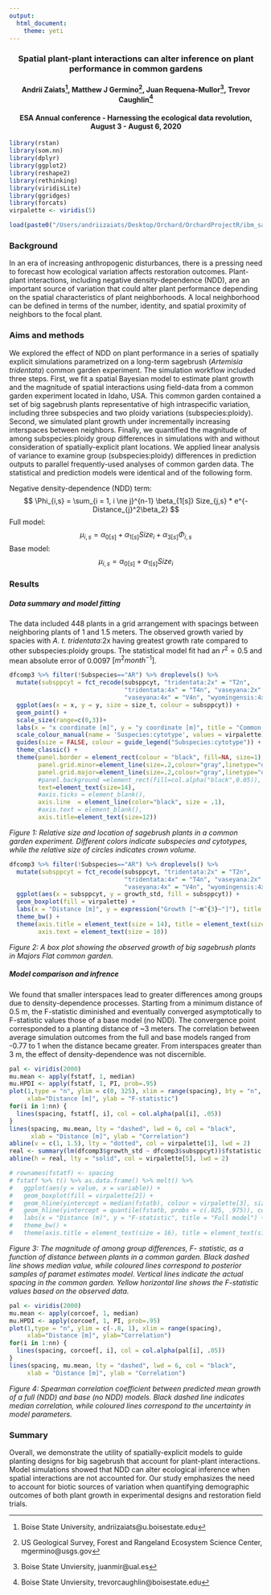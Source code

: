 ```yaml
---
output:
  html_document:
    theme: yeti
---
```


<center>
### Spatial plant-plant interactions can alter inference on plant performance in common gardens  
#### Andrii Zaiats^[Boise State University, andriizaiats@u.boisestate.edu], Matthew J Germino^[US Geological Survey, Forest and Rangeland Ecosystem Science Center, mgermino@usgs.gov], Juan Requena-Mullor^[Boise State Unviersity, juanmir@ual.es], Trevor Caughlin^[Boise State Unviersity, trevorcaughlin@boisestate.edu]  
#### ESA Annual conference - Harnessing the ecological data revolution, August 3 - August 6, 2020 
</center>

```r
library(rstan)
library(som.nn)
library(dplyr)
library(ggplot2)
library(reshape2)
library(rethinking)
library(viridisLite)
library(ggridges)
library(forcats)
virpalette <- viridis(5)

load(paste0("/Users/andriizaiats/Desktop/Orchard/OrchardProjectR/ibm_sagebrush_simulations/","esa_sim_outcomes.RData"))
```

### Background

In an era of increasing anthropogenic disturbances, there is a pressing need to forecast how ecological variation affects restoration outcomes. Plant-plant interactions, including negative density-dependence (NDD), are an important source of variation that could alter plant performance depending on the spatial characteristics of plant neighborhoods. A local neighborhood can be defined in terms of the number, identity, and spatial proximity of neighbors to the focal plant.  

### Aims and methods

We explored the effect of NDD on plant performance in a series of spatially explicit simulations parametrized on a long-term sagebrush (_Artemisia tridentata_) common garden experiment. The simulation workflow included three steps. First, we fit a spatial Bayesian model to estimate plant growth and the magnitude of spatial interactions using field-data from a common garden experiment located in Idaho, USA. This common garden contained a set of big sagebrush plants representative of high intraspecific variation, including three subspecies and two ploidy variations (subspecies:ploidy). Second, we simulated plant growth under incrementally increasing interspaces between neighbors. Finally, we quantified the magnitude of among subspecies:ploidy group differences in simulations with and without consideration of spatially-explicit plant locations. We applied linear analysis of variance to examine group (subspecies:ploidy) differences in prediction outputs to parallel frequently-used analyses of common garden data. The statistical and prediction models were identical and of the following form. 

Negative density-dependence (NDD) term:
$$ \Phi_{i,s}  = \sum_{i = 1, i \ne j}^{n-1} \beta_{1[s]} Size_{j,s} * e^{-Distance_{j}^2\beta_2} $$ 
Full model:
$$ \mu_{i,s} = \alpha_{0[s]} + \alpha_{1[s]}Size_i + \alpha_{3[s]}\Phi_{i,s}  $$
Base model:
$$ \mu_{i,s} = \alpha_{0[s]} + \alpha_{1[s]}Size_i $$

### Results
##### Data summary and model fitting
The data included 448 plants in a grid arrangement with spacings between neighboring plants of 1 and 1.5 meters. The observed growth varied by spacies with _A. t. tridentata_:2x having greatest growth rate compared to other subspecies:ploidy groups. The statistical model fit had an $r^2 = 0.5$ and mean absolute error of 0.0097 $[m^2month^{-1}]$.  

```r
dfcomp3 %>% filter(!Subspecies=="AR") %>% droplevels() %>%
  mutate(subsppcyt = fct_recode(subsppcyt, "tridentata:2x" = "T2n",
                                "tridentata:4x" = "T4n", "vaseyana:2x" = "V2n", 
                                "vaseyana:4x" = "V4n", "wyomingensis:4x" = "W4n")) %>%
  ggplot(aes(x = x, y = y, size = size_t, colour = subsppcyt)) + 
  geom_point() +
  scale_size(range=c(0,3))+
  labs(x = "x coordinate [m]", y = "y coordinate [m]", title = "Common garden map") +
  scale_colour_manual(name = 'Suspecies:cytotype', values = virpalette) + #, labels = c('T2n','T4n','V2n','V4n','W4n'))
  guides(size = FALSE, colour = guide_legend("Subspecies:cytotype")) + 
  theme_classic() +
  theme(panel.border = element_rect(colour = "black", fill=NA, size=1),
        panel.grid.minor=element_line(size=.2,colour="gray",linetype="dashed"),
        panel.grid.major=element_line(size=.2,colour="gray",linetype="dashed"),
        #panel.background =element_rect(fill=col.alpha("black",0.05)),
        text=element_text(size=14),
        #axis.ticks = element_blank(),
        axis.line  = element_line(color="black", size = .1),
        #axis.text = element_blank(),
        axis.title=element_text(size=12))
```
_Figure 1: Relative size and location of sagebrush plants in a common garden experiment. Different colors indicate subspecies and cytotypes, while the relative size of circles indicates crown volume._  

```r
dfcomp3 %>% filter(!Subspecies=="AR") %>% droplevels() %>%
  mutate(subsppcyt = fct_recode(subsppcyt, "tridentata:2x" = "T2n",
                                "tridentata:4x" = "T4n", "vaseyana:2x" = "V2n", 
                                "vaseyana:4x" = "V4n", "wyomingensis:4x" = "W4n")) %>%
  ggplot(aes(x = subsppcyt, y = growth_std, fill = subsppcyt)) + 
  geom_boxplot(fill = virpalette) +
  labs(x = "Distance [m]", y = expression("Growth ["~m^{3}~"]"), title = "Observed growth") +
  theme_bw() + 
  theme(axis.title = element_text(size = 14), title = element_text(size = 14), 
        axis.text = element_text(size = 10))
```
_Figure 2: A box plot showing the observed growth of big sagebrush plants in Majors Flat common garden._  

##### Model comparison and infrence
We found that smaller interspaces lead to greater differences among groups due to density-dependence processes. Starting from a minimum distance of 0.5 m, the F-statistic diminished and eventually converged asymptotically to F-statistic values those of a base model (no NDD). The convergence point corresponded to a planting distance of ~3 meters. The correlation between average simulation outcomes from the full and base models ranged from -0.77 to 1 when the distance became greater. From interspaces greater than 3 m, the effect of density-dependence was not discernible. 


```r
pal <- viridis(2000)
mu.mean <- apply(fstatf, 1, median)
mu.HPDI <- apply(fstatf, 1, PI, prob=.95)
plot(1,type = "n", ylim = c(0, 325), xlim = range(spacing), bty = "n",
     xlab="Distance [m]", ylab = "F-statistic")
for(i in 1:nn) { 
  lines(spacing, fstatf[, i], col = col.alpha(pal[i], .05))
}
lines(spacing, mu.mean, lty = "dashed", lwd = 6, col = "black", 
      xlab = "Distance [m]", ylab = "Correlation")
abline(v = c(1, 1.5), lty = "dotted", col = virpalette[1], lwd = 2)
real <- summary(lm(dfcomp3$growth_std ~ dfcomp3$subsppcyt))$fstatistic[1]
abline(h = real, lty = "solid", col = virpalette[5], lwd = 2)

# rownames(fstatf) <- spacing
# fstatf %>% t() %>% as.data.frame() %>% melt() %>% 
#   ggplot(aes(y = value, x = variable)) +
#   geom_boxplot(fill = virpalette[2]) +
#   geom_hline(yintercept = median(fstatb), colour = virpalette[3], size = 1) +
#   geom_hline(yintercept = quantile(fstatb, probs = c(.025, .975)), colour = virpalette[3], size = 1, linetype = "dashed") +
#   labs(x = "Distance (m)", y = "F-statistic", title = "Full model") +
#   theme_bw() + 
#   theme(axis.title = element_text(size = 16), title = element_text(size = 18))
```
_Figure 3: The magnitude of among group differences, F- statistic, as a function of distance between plants in a common garden. Black dashed line shows median value, while coloured lines correspond to posterior samples of paramet estimates model. Vertical lines indicate the actual spacing in the common garden. Yellow horizontal line shows the F-statistic values based on the observed data._  


```r
pal <- viridis(2000)
mu.mean <- apply(corcoef, 1, median)
mu.HPDI <- apply(corcoef, 1, PI, prob=.95)
plot(1,type = "n", ylim = c(-.8, 1), xlim = range(spacing), 
     xlab="Distance [m]", ylab="Correlation")
for(i in 1:nn) { 
  lines(spacing, corcoef[, i], col = col.alpha(pal[i], .05))
}
lines(spacing, mu.mean, lty = "dashed", lwd = 6, col = "black", 
     xlab = "Distance [m]", ylab = "Correlation")
```
_Figure 4: Spearman correlation coefficient between predicted mean growth of a full (NDD) and base (no NDD) models. Black dashed line indicates median correlation, while coloured lines correspond to the uncertainty in model parameters._

### Summary
Overall, we demonstrate the utility of spatially-explicit models to guide planting designs for big sagebrush that account for plant-plant interactions. Model simulations showed that NDD can alter ecological inference when spatial interactions are not accounted for. Our study emphasizes the need to account for biotic sources of variation when quantifying demographic outcomes of both plant growth in experimental designs and restoration field trials. 
